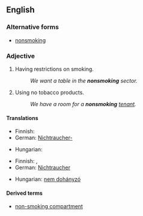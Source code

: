 ==English==
===Alternative forms===
* [[nonsmoking]]
===Adjective===
{{en-adj|-}}

# Having restrictions on smoking.
#: ''We want a table in the '''nonsmoking''' sector.''
# Using no tobacco products.
#: ''We have a room for a '''nonsmoking''' [[tenant]].''

====Translations====
{{trans-top|having restrictions on smoking}}
* Finnish: {{t+|fi|savuton}}
* German: [[Nichtraucher-]] 
{{trans-mid}}
* Hungarian: {{t-|hu|nemdohányzó}}
{{trans-bottom}}

{{trans-top|not using tobacco}}
* Finnish: {{t+|fi|savuton}}, {{t-|fi|tupakoimaton}}
* German: [[Nichtraucher]] 
{{trans-mid}}
* Hungarian: [[nem dohányzó]]
{{trans-bottom}}

====Derived terms====
* [[non-smoking compartment]]
